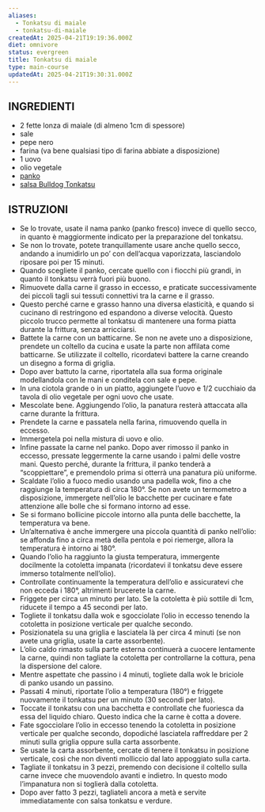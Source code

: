 ```yaml
---
aliases:
  - Tonkatsu di maiale
  - tonkatsu-di-maiale
createdAt: 2025-04-21T19:19:36.000Z
diet: omnivore
status: evergreen
title: Tonkatsu di maiale
type: main-course
updatedAt: 2025-04-21T19:30:31.000Z
---
```

## INGREDIENTI

- 2 fette lonza di maiale (di almeno 1cm di spessore)
- sale
- pepe nero
- farina (va bene qualsiasi tipo di farina abbiate a disposizione)
- 1 uovo
- olio vegetale
- [panko](https://www.ikiya.it/p/panko-giapponese-200gr/)
- [salsa Bulldog Tonkatsu](https://www.ikiya.it/p/bulldog-salsa-tonkatsu-500ml/)

## ISTRUZIONI

- Se lo trovate, usate il nama panko (panko fresco) invece di quello secco, in quanto è maggiormente indicato per la preparazione del tonkatsu.
- Se non lo trovate, potete tranquillamente usare anche quello secco, andando a inumidirlo un po’ con dell’acqua vaporizzata, lasciandolo riposare poi per 15 minuti.
- Quando scegliete il panko, cercate quello con i fiocchi più grandi, in quanto il tonkatsu verrà fuori più buono.
- Rimuovete dalla carne il grasso in eccesso, e praticate successivamente dei piccoli tagli sui tessuti connettivi tra la carne e il grasso.
- Questo perché carne e grasso hanno una diversa elasticità, e quando si cucinano di restringono ed espandono a diverse velocità. Questo piccolo trucco permette al tonkatsu di mantenere una forma piatta durante la frittura, senza arricciarsi.
- Battete la carne con un batticarne. Se non ne avete uno a disposizione, prendete un coltello da cucina e usate la parte non affilata come batticarne. Se utilizzate il coltello, ricordatevi battere la carne creando un disegno a forma di griglia.
- Dopo aver battuto la carne, riportatela alla sua forma originale modellandola con le mani e conditela con sale e pepe.
- In una ciotola grande o in un piatto, aggiungete l’uovo e 1/2 cucchiaio da tavola di olio vegetale per ogni uovo che usate.
- Mescolate bene. Aggiungendo l’olio, la panatura resterà attaccata alla carne durante la frittura.
- Prendete la carne e passatela nella farina, rimuovendo quella in eccesso.
- Immergetela poi nella mistura di uovo e olio.
- Infine passate la carne nel panko. Dopo aver rimosso il panko in eccesso, pressate leggermente la carne usando i palmi delle vostre mani. Questo perché, durante la frittura, il panko tenderà a “scoppiettare”, e premendolo prima si otterrà una panatura più uniforme.
- Scaldate l’olio a fuoco medio usando una padella wok, fino a che raggiunge la temperatura di circa 180°. Se non avete un termometro a disposizione, immergete nell’olio le bacchette per cucinare e fate attenzione alle bolle che si formano intorno ad esse.
- Se si formano bollicine piccole intorno alla punta delle bacchette, la temperatura va bene.
- Un’alternativa è anche immergere una piccola quantità di panko nell’olio: se affonda fino a circa metà della pentola e poi riemerge, allora la temperatura è intorno ai 180°.
- Quando l’olio ha raggiunto la giusta temperatura, immergente docilmente la cotoletta impanata (ricordatevi il tonkatsu deve essere immerso totalmente nell’olio).
- Controllate continuamente la temperatura dell’olio e assicuratevi che non ecceda i 180°, altrimenti brucerete la carne.
- Friggete per circa un minuto per lato. Se la cotoletta è più sottile di 1cm, riducete il tempo a 45 secondi per lato.
- Togliete il tonkatsu dalla wok e sgocciolate l’olio in eccesso tenendo la cotoletta in posizione verticale per qualche secondo.
- Posizionatela su una griglia e lasciatela là per circa 4 minuti (se non avete una griglia, usate la carte assorbente).
- L’olio caldo rimasto sulla parte esterna continuerà a cuocere lentamente la carne, quindi non tagliate la cotoletta per controllarne la cottura, pena la dispersione del calore.
- Mentre aspettate che passino i 4 minuti, togliete dalla wok le briciole di panko usando un passino.
- Passati 4 minuti, riportate l’olio a temperatura (180°) e friggete nuovamente il tonkatsu per un minuto (30 secondi per lato).
- Toccate il tonkatsu con una bacchetta e controllate che fuoriesca da essa del liquido chiaro. Questo indica che la carne è cotta a dovere.
- Fate sgocciolare l’olio in eccesso tenendo la cotoletta in posizione verticale per qualche secondo, dopodiché lasciatela raffreddare per 2 minuti sulla griglia oppure sulla carta assorbente.
- Se usate la carta assorbente, cercate di tenere il tonkatsu in posizione verticale, così che non diventi molliccio dal lato appoggiato sulla carta.
- Tagliate il tonkatsu in 3 pezzi, premendo con decisione il coltello sulla carne invece che muovendolo avanti e indietro. In questo modo l’impanatura non si toglierà dalla cotoletta.
- Dopo aver fatto 3 pezzi, tagliateli ancora a metà e servite immediatamente con salsa tonkatsu e verdure.

